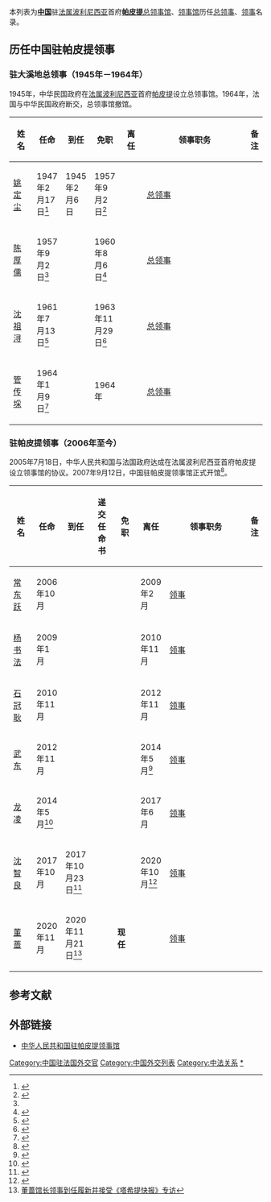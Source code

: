 本列表为'''[[中国|中国]]'''驻[[法属波利尼西亚|法属波利尼西亚]]首府'''[[帕皮提|帕皮提]]'''[[中华民国驻大溪地总领事馆|总领事馆]]、[[中国驻帕皮提领事馆|领事馆]]历任[[总领事|总领事]]、[[领事|领事]]名录。

==历任中国驻帕皮提领事==
=== {{ROC}}驻大溪地总领事（1945年－1964年） ===
1945年，中华民国政府在[[法属波利尼西亚|法属波利尼西亚]]首府[[帕皮提|帕皮提]]设立总领事馆。1964年，法国与中华民国政府断交，总领事馆撤馆。
{| class="wikitable"
! width=10% |姓名
! width=10% |任命
! width=10% |到任
! width=10% |免职
! width=10% |离任
! width=8% |领事职务
! width=13% colspan="2" |备注
|-
| [[姚定尘|姚定尘]]
| 1947年2月17日<ref>{{Cite web |url=http://gpost.lib.nccu.edu.tw/GovIMG/2/36image/2751.pdf |title=《國民政府公報》第2751號 |accessdate=2020-07-13 |archive-date=2020-07-15 |archive-url=https://web.archive.org/web/20200715114612/http://gpost.lib.nccu.edu.tw/GovIMG/2/36image/2751.pdf |dead-url=no }}</ref>
| 1945年2月6日
| 1957年9月2日<ref name=ztf841>{{Cite web |url=http://gpost.lib.nccu.edu.tw/GovIMG/1/46image/841.pdf |title=《總統府公報》第841號 |accessdate=2020-07-13 |archive-date=2020-07-14 |archive-url=https://web.archive.org/web/20200714021127/http://gpost.lib.nccu.edu.tw/GovIMG/1/46image/841.pdf |dead-url=no }}</ref>
|
| [[总领事|总领事]]
|
|-
| [[陈厚儒|陈厚儒]]
| 1957年9月2日<ref name=ztf841/>
|
| 1960年8月6日<ref>{{Cite web |url=http://gpost.lib.nccu.edu.tw/GovIMG/1/49image/1148.pdf |title=《總統府公報》第1148號 |accessdate=2020-07-13 |archive-date=2020-07-13 |archive-url=https://web.archive.org/web/20200713025146/http://gpost.lib.nccu.edu.tw/GovIMG/1/49image/1148.pdf |dead-url=no }}</ref>
|
| [[总领事|总领事]]
|
|-
| [[沈祖浔|沈祖浔]]
| 1961年7月13日<ref>{{Cite web |url=http://gpost.lib.nccu.edu.tw/GovIMG/1/50image/1245.pdf |title=《總統府公報》第1245號 |accessdate=2020-07-13 |archive-date=2020-07-13 |archive-url=https://web.archive.org/web/20200713041732/http://gpost.lib.nccu.edu.tw/GovIMG/1/50image/1245.pdf |dead-url=no }}</ref>
|
| 1963年11月29日<ref>{{Cite web |url=http://gpost.lib.nccu.edu.tw/GovIMG/1/52image/1495.pdf |title=《總統府公報》第1495號 |accessdate=2020-07-13 |archive-date=2020-07-13 |archive-url=https://web.archive.org/web/20200713024943/http://gpost.lib.nccu.edu.tw/GovIMG/1/52image/1495.pdf |dead-url=no }}</ref>
|
| [[总领事|总领事]]
|
|-
| [[管传埰|管传埰]]
| 1964年1月9日<ref>{{Cite web |url=http://gpost.lib.nccu.edu.tw/GovIMG/1/53image/1507.pdf |title=《總統府公報》第1507號 |accessdate=2020-07-13 |archive-date=2020-07-13 |archive-url=https://web.archive.org/web/20200713024939/http://gpost.lib.nccu.edu.tw/GovIMG/1/53image/1507.pdf |dead-url=no }}</ref>
|
| 1964年
|
| [[总领事|总领事]]
|
|}

=== {{PRC}}驻帕皮提领事（2006年至今） ===
2005年7月18日，中华人民共和国与法国政府达成在法属波利尼西亚首府帕皮提设立领事馆的协议。2007年9月12日，中国驻帕皮提领事馆正式开馆<ref>{{Cite web |url=https://www.fmprc.gov.cn/web/gjhdq_676201/gj_676203/oz_678770/1206_679134/1206x2_679154/t445086.shtml |title=中国驻法国大使赵进军为帕皮提领事馆揭牌 |accessdate=2020-07-13 |archive-date=2020-07-13 |archive-url=https://web.archive.org/web/20200713024941/https://www.fmprc.gov.cn/web/gjhdq_676201/gj_676203/oz_678770/1206_679134/1206x2_679154/t445086.shtml |dead-url=no }}</ref>。
{| class="wikitable"
! width=10% |姓名
! width=10% |任命
! width=10% |到任
! width=10% |递交任命书
! width=10% |免职
! width=10% |离任
! width=8% |领事职务
! width=13% colspan="2" |备注
|-
| [[常东跃|常东跃]]
| 2006年10月
|
|
|
| 2009年2月
| [[领事|领事]]
|
|-
| [[杨书法|杨书法]]
| 2009年1月
|
|
|
| 2010年11月
| [[领事|领事]]
|
|-
| [[石冠耿|石冠耿]]
| 2010年11月
|
|
|
| 2012年11月
| [[领事|领事]]
|
|-
| [[武东|武东]]
| 2012年11月
|
|
|
| 2014年5月<ref>{{Cite web |url=http://papeete.china-consulate.org/chn/zxxx/t1154131.htm |title=法波主席弗罗斯举行晚宴为武东馆长领事送行 |accessdate=2020-07-13 |archive-date=2020-07-13 |archive-url=https://web.archive.org/web/20200713024948/http://papeete.china-consulate.org/chn/zxxx/t1154131.htm |dead-url=no }}</ref>
| [[领事|领事]]
|
|-
| [[龙凌|龙凌]]
| 2014年5月<ref>{{Cite web |url=http://papeete.china-consulate.org/chn/zxxx/t1161255.htm |title=龙凌馆长领事礼节性拜会弗罗斯主席 |accessdate=2020-07-13 |archive-date=2020-07-13 |archive-url=https://web.archive.org/web/20200713025126/http://papeete.china-consulate.org/chn/zxxx/t1161255.htm |dead-url=no }}</ref>
|
|
|
| 2017年6月
| [[领事|领事]]
|
|-
| [[沈智良|沈智良]]
| 2017年10月
| 2017年10月23日<ref>{{Cite web |url=http://papeete.china-consulate.org/chn/zxxx/t1506480.htm |title=驻帕皮提馆长领事沈智良到任履新 |accessdate=2020-07-13 |archive-date=2020-07-13 |archive-url=https://web.archive.org/web/20200713024943/http://papeete.china-consulate.org/chn/zxxx/t1506480.htm |dead-url=no }}</ref>
|
|
| 2020年10月<ref>{{Cite web |url=http://papeete.china-consulate.org/chn/zxxx/t1828344.htm |title=沈智良馆长领事辞行拜会法属波利尼西亚政要及各界人士 |accessdate=2020-11-09 |archive-date=2020-11-09 |archive-url=https://web.archive.org/web/20201109043223/http://papeete.china-consulate.org/chn/zxxx/t1828344.htm |dead-url=no }}</ref>
| [[领事|领事]]
|
|-
| [[董蔷|董蔷]]
| 2020年11月
| 2020年11月21日<ref>[http://papeete.china-consulate.org/chn/zxxx/t1835378.htm 董蔷馆长领事到任履新并接受《塔希提快报》专访]</ref>
|
| '''现任'''
|
| [[领事|领事]]
|
|}

== 参考文献 ==
{{reflist|2}}

== 外部链接 ==
*[http://papeete.china-consulate.gov.cn/chn/ 中华人民共和国驻帕皮提领事馆] {{Wayback|url=http://papeete.china-consulate.gov.cn/chn/ |date=20220430202250 }}{{zh-hans icon}}{{fr icon}}

[[Category:中国驻法国外交官|Category:中国驻法国外交官]]
[[Category:中国外交列表|Category:中国外交列表]]
[[Category:中法关系|Category:中法关系]]
[[Category:中华人民共和国驻帕皮提领事|*]]